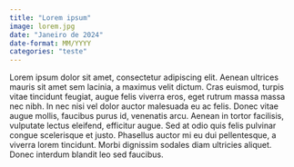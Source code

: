 ---
title: "Lorem ipsum"
image: lorem.jpg
date: "Janeiro de 2024"
date-format: MM/YYYY
categories: "teste"
---

Lorem ipsum dolor sit amet, consectetur adipiscing elit. Aenean ultrices mauris sit amet sem lacinia, a maximus velit dictum. Cras euismod, turpis vitae tincidunt feugiat, augue felis viverra eros, eget rutrum massa massa nec nibh. In nec nisi vel dolor auctor malesuada eu ac felis. Donec vitae augue mollis, faucibus purus id, venenatis arcu. Aenean in tortor facilisis, vulputate lectus eleifend, efficitur augue. Sed at odio quis felis pulvinar congue scelerisque et justo. Phasellus auctor mi eu dui pellentesque, a viverra lorem tincidunt. Morbi dignissim sodales diam ultricies aliquet. Donec interdum blandit leo sed faucibus.

